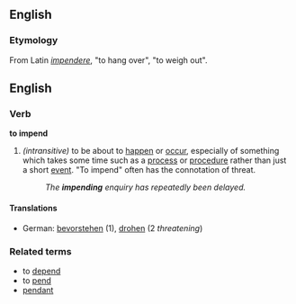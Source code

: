 ==English==
===Etymology===
From Latin ''[[impendere]]'', "to hang over", "to weigh out".
==English==
===Verb===
'''to impend'''
#''(intransitive)'' to be about to [[happen]] or [[occur]], especially of something which takes some time such as a [[process]] or [[procedure]] rather than just a short [[event]]. "To impend" often has the connotation of threat. 
#:''The '''impending''' enquiry has repeatedly been delayed.''
====Translations====
*German: [[bevorstehen]] (1), [[drohen]] (2 ''threatening'')

===Related terms===
*to [[depend]]
*to [[pend]]
*[[pendant]]